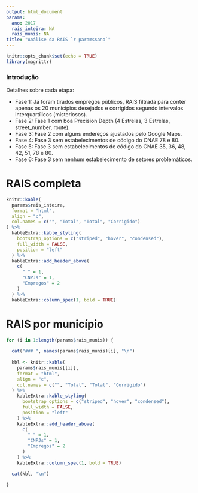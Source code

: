 ```yaml
---
output: html_document
params:
  ano: 2017
  rais_inteira: NA
  rais_munis: NA
title: "Análise da RAIS `r params$ano`"
---
```


```r
knitr::opts_chunk$set(echo = TRUE)
library(magrittr)
```

### Introdução

Detalhes sobre cada etapa:

- Fase 1: Já foram tirados empregos públicos, RAIS filtrada para conter apenas os 20 municípios desejados e corrigidos segundo intervalos interquartílicos (misteriosos).
- Fase 2: Fase 1 com boa Precision Depth (4 Estrelas, 3 Estrelas, street_number, route).
- Fase 3: Fase 2 com alguns endereços ajustados pelo Google Maps.
- Fase 4: Fase 3 sem estabelecimentos de código do CNAE 78 e 80.
- Fase 5: Fase 3 sem estabelecimentos de código do CNAE 35, 36, 48, 42, 51, 78 e 80.
- Fase 6: Fase 3 sem nenhum estabelecimento de setores problemáticos.

# RAIS completa

```r
knitr::kable(
  params$rais_inteira, 
  format = "html", 
  align = "c", 
  col.names = c("", "Total", "Total", "Corrigido")
) %>% 
  kableExtra::kable_styling(
    bootstrap_options = c("striped", "hover", "condensed"),
    full_width = FALSE,
    position = "left"
  ) %>% 
  kableExtra::add_header_above(
    c(
      " " = 1,
      "CNPJs" = 1,
      "Empregos" = 2
    )
  ) %>% 
  kableExtra::column_spec(1, bold = TRUE)
```

# RAIS por município

```r

for (i in 1:length(params$rais_munis)) {
  
  cat("### ", names(params$rais_munis)[i], "\n")
  
  kbl <- knitr::kable(
    params$rais_munis[[i]], 
    format = "html", 
    align = "c", 
    col.names = c("", "Total", "Total", "Corrigido")
  ) %>% 
    kableExtra::kable_styling(
      bootstrap_options = c("striped", "hover", "condensed"),
      full_width = FALSE,
      position = "left"
    ) %>% 
    kableExtra::add_header_above(
      c(
        " " = 1,
        "CNPJs" = 1,
        "Empregos" = 2
      )
    ) %>% 
    kableExtra::column_spec(1, bold = TRUE)

  cat(kbl, "\n")
  
}

```

